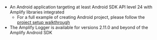 * An Android application targeting at least Android SDK API level 24 with Amplify libraries integrated
    * For a full example of creating Android project, please follow the [project setup walkthrough](/gen1/[platform]/start/project-setup/create-application/)
* The Amplify Logger is available for versions 2.11.0 and beyond of the Amplify Android SDK
